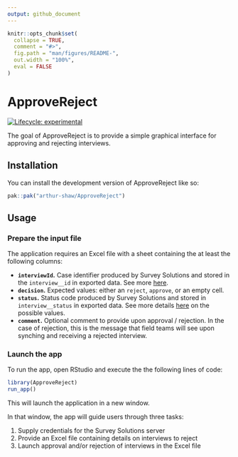```yaml
---
output: github_document
---
```


<!-- README.md is generated from README.Rmd. Please edit that file -->

```r
knitr::opts_chunk$set(
  collapse = TRUE,
  comment = "#>",
  fig.path = "man/figures/README-",
  out.width = "100%",
  eval = FALSE
)
```

# ApproveReject

<!-- badges: start -->
[![Lifecycle: experimental](https://img.shields.io/badge/lifecycle-experimental-orange.svg)](https://lifecycle.r-lib.org/articles/stages.html#experimental)
<!-- badges: end -->

The goal of ApproveReject is to provide a simple graphical interface for approving and rejecting interviews.

## Installation

You can install the development version of ApproveReject like so:

``` r
pak::pak("arthur-shaw/ApproveReject")
```

## Usage

### Prepare the input file

The application requires an Excel file with a sheet containing the at
least the following columns:

- **`interviewId`.** Case identifier produced by Survey Solutions and stored
in the `interview__id` in exported data. See more [here](https://docs.mysurvey.solutions/headquarters/export/identify_records/).
- **`decision`.** Expected values: either an `reject`, `approve`,
or an empty cell.
- **`status`.** Status code produced by Survey Solutions and stored in
`interview__status` in exported data. See more details [here](https://docs.mysurvey.solutions/headquarters/export/system-generated---export-file-anatomy/#coding_status)
on the possible values.
- **`comment`.** Optional comment to provide upon approval / rejection. In the
case of rejection, this is the message that field teams will see upon 
synching and receiving a rejected interview.

### Launch the app

To run the app, open RStudio and execute the the following lines of code:

```r
library(ApproveReject)
run_app()
```

This will launch the application in a new window.

In that window, the app will guide users through three tasks:

1. Supply credentials for the Survey Solutions server
1. Provide an Excel file containing details on interviews to reject
1. Launch approval and/or rejection of interviews in the Excel file
